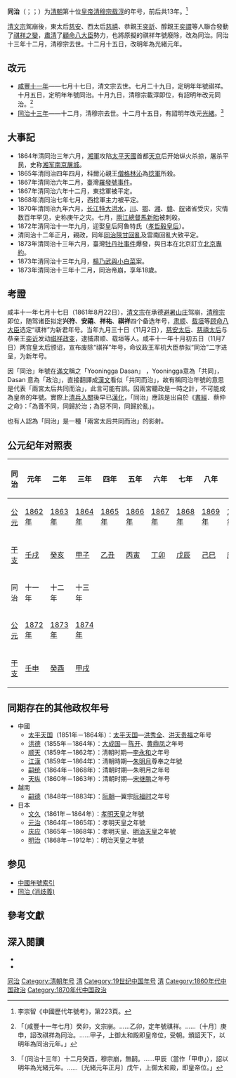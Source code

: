 {{Otheruses|同治帝|subject=清朝皇帝载淳的年号|other=使用该年号的皇帝}}
{{Eranamebox|年号=同治
|起讫时间=1862年－1874年
|政权=[[清朝|清]]
|帝王=[[清穆宗|清穆宗]]
|历时=13年
|timeline= <timeline>
ImageSize  = width:200 height:50
PlotArea   = width:180 height:30 left:10 bottom:20
TimeAxis   = orientation:horizontal
DateFormat = yyyy
Period     = from:1616 till:1911
AlignBars  = early
ScaleMajor = increment:60 start:1616
Colors =
  id:canvas value:rgb(1,1,0.85)
BackgroundColors = canvas:canvas
PlotData =
  width:15 color:black
  bar:era from:start till:end
  bar:era from:1862 till:1874 color:red
</timeline>
|说明= {{fontcolor|red|同治}}在清朝时期的位置。
}}
'''同治'''（{{lang-mnc|ᠶᠣᠣᠨᡳᠩᡤᠠ<br />ᡩᠠᠰᠠᠨ|v=yooningga dasan|a=youningga dasan}}；{{mong|m=ᠪᠦᠷᠢᠨ<br />ᠵᠠᠰᠠᠭᠴᠢ |Ppp=|k=Бүрэн засагч}}；{{kj|1862年||1874年|}}）为[[清朝|清朝]]第十位[[中国皇帝|皇帝]][[清穆宗|清穆宗载淳]]的年号，前后共13年。<ref>李崇智《中國歷代年號考》，第223頁。</ref>

[[咸豐帝|清文宗]]駕崩後，東太后[[慈安|慈安]]、西太后[[慈禧|慈禧]]、恭親王[[奕訢|奕訢]]、醇親王[[奕譞|奕譞]]等人聯合發動了[[祺祥之變|祺祥之變]]，[[肅清|肅清]]了[[顧命八大臣|顧命八大臣]]勢力，也將原擬的祺祥年號廢除，改為同治。同治十三年十二月，清穆宗去世。十二月十五日，改明年為光緒元年。

==改元==
*[[1861年|咸豐十一年]]——七月十七日，清文宗去世。七月二十九日，定明年年號祺祥。十月五日，定明年年號同治。十月九日，清穆宗載淳即位，有詔明年改元同治。<ref>{{cite wikisource|title=清史稿本紀二十一穆宗本紀一|last=[[趙爾巽|趙爾巽]]|wslanguage=zh|wslink=清史稿/卷21}}「〔咸豐十一年七月〕癸卯，文宗崩。……乙卯，定年號祺祥。……〔十月〕庚申，詔改祺祥為同治。……甲子，上御太和殿即皇帝位，受朝。頒詔天下，以明年為同治元年。」</ref>
*[[1874年|同治十三年]]——十二月，清穆宗去世。十二月十五日，有詔明年改元[[光緒|光緒]]。<ref>{{cite wikisource|title=清史稿本紀二十三德宗本紀一|last=[[趙爾巽|趙爾巽]]|wslanguage=zh|wslink=清史稿/卷23}}「〔同治十三年〕十二月癸酉，穆宗崩，無嗣。……甲辰（當作「甲申」），詔以明年為光緒元年。……〔光緒元年正月〕戊午，上御太和殿，即皇帝位。」</ref>

==大事記==
*1864年清同治三年六月，[[湘军|湘軍]]攻陷[[太平天國|太平天國]]首都[[天京|天京]]后开始纵火杀掠，屠杀平民，史称[[湘军南京屠城|湘军南京屠城]]。
*1865年清同治四年四月，科爾沁親王[[僧格林沁|僧格林沁]]為[[捻軍|捻軍]]所殺。
*1867年清同治六年二月，臺灣[[羅發號事件|羅發號事件]]。
*1867年清同治六年十二月，東捻軍被平定。
*1868年清同治七年七月，西捻軍主力被平定。
*1870年清同治九年六月，[[1870年长江洪水|长江特大洪水]]，[[四川省_(清)|川]]、[[湖北省_(清)|鄂]]、[[湖南省_(清)|湘]]、[[江西省_(清)|赣]]、[[安徽省_(清)|皖]]诸省受灾，灾情数百年罕见，史称庚午之灾。七月，[[兩江總督|兩江總督]][[馬新貽|馬新貽]]被刺殺。
*1872年清同治十一年九月，迎娶皇后阿魯特氏（[[孝哲毅皇后|孝哲毅皇后]]）。
*清同治十二年正月，親政，同年[[同治陝甘回亂|同治陝甘回亂]]及雲南回亂大致平定。
*1873年清同治十三年六月，臺灣[[牡丹社事件|牡丹社事件]]爆發，與日本在北京訂立[[北京專約|北京專約]]。
*1873年清同治十三年九月，[[楊乃武與小白菜|楊乃武與小白菜]]案。
*1873年清同治十三年十二月，同治帝崩，享年18歲。

==考證==
咸丰十一年七月十七日（1861年8月22日），[[清文宗|清文宗]]在承德[[避暑山庄|避暑山庄]]驾崩，[[清穆宗|清穆宗]]即位，随驾诸臣拟定'''兴符'''、'''安禧'''、'''祥祐'''、'''祺祥'''四个备选年号，[[肃顺|肃顺]]、[[载垣|载垣]]等[[顾命八大臣|顾命八大臣]]选定“祺祥”为新君年号。当年九月三十日（11月2日），[[慈安太后|慈安太后]]、[[慈禧太后|慈禧太后]]与恭亲王[[奕䜣|奕䜣]]发动[[辛酉政变|祺祥政变]]，逮捕肃顺、载垣等人。咸丰十一年十月初五日（11月7日）两宫皇太后颁诏，宣布废除“祺祥”年号，命议政王军机大臣恭拟“同治”二字进呈，为新年号。

因「同治」年號在[[滿文|滿文]]稱之「Yooningga Dasan」 ，Yooningga意為「共同」， Dasan 意為「政治」，直接翻譯成[[漢文|漢文]]看似「共同而治」，故有稱同治年號的意思是代表「兩宮太后共同而治」，此言可能有誤。因兩宮聽政是一時之計，不可能成為皇帝的年號。實際上[[清兵入關|清兵入關]]後早已[[漢化|漢化]]，「同治」應該是出自於《[[書經|書經]]．蔡仲之命》：「為善不同，同歸於治；為惡不同，同歸於亂」。

也有人認為「同治」是一種「兩宮太后共同而治」的影射。

== 公元纪年对照表 ==
{| class="wikitable"  style="text-align:center;"
!同治!!元年!!二年!!三年!!四年!!五年!!六年!!七年!!八年!!九年!!十年
|-
![[公元|公元]]
|[[1862年|1862年]]||[[1863年|1863年]]||[[1864年|1864年]]||[[1865年|1865年]]||[[1866年|1866年]]||[[1867年|1867年]]||[[1868年|1868年]]||[[1869年|1869年]]||[[1870年|1870年]]||[[1871年|1871年]]
|-
![[干支|干支]]
|[[壬戌|壬戌]]||[[癸亥|癸亥]]||[[甲子|甲子]]||[[乙丑|乙丑]]||[[丙寅|丙寅]]||[[丁卯|丁卯]]||[[戊辰|戊辰]]||[[己巳|己巳]]||[[庚午|庚午]]||[[辛未|辛未]]
|-
!同治!!十一年!!十二年!!十三年
|-
![[公元|公元]]
|[[1872年|1872年]]||[[1873年|1873年]]||[[1874年|1874年]]
|-
![[干支|干支]]
|[[壬申|壬申]]||[[癸酉|癸酉]]||[[甲戌|甲戌]]
|}

== 同期存在的其他政权年号 ==
*中國
**[[太平天国|太平天国]]（1851年－1864年）：[[太平天国|太平天国]]—[[洪秀全|洪秀全]]、[[洪天贵福|洪天贵福]]之年号
**[[洪德_(陳開)|洪德]]（1855年－1864年）：[[大成国|大成国]]— [[陈开|陈开]]、[[黄鼎凤|黄鼎凤]]之年号
**[[顺天_(李永和)|顺天]]（1859年－1862年）：清朝时期—[[李永和|李永和]]之年号
**[[江汉_(杨龙喜)|江漢]]（1859年－1864年）：清朝時期—[[朱明月|朱明月]]尊奉之年號 
**[[嗣统|嗣统]]（1864年－1868年）：清朝时期—朱明月之年号 
**[[天縱|天纵]]（1860年－1863年）：清朝时期—[[宋继鹏|宋继鹏]]之年号
*越南
**[[嗣德|嗣德]]（1848年—1883年）：[[阮朝|阮朝]]—翼宗[[嗣德帝|阮福时]]之年号
*日本
**[[文久|文久]]（1861年－1864年）：[[孝明天皇|孝明天皇]]之年號
**[[元治|元治]]（1864年－1865年）：孝明天皇之年號
**[[庆应|庆应]]（1865年－1868年）：孝明天皇、[[明治天皇|明治天皇]]之年號
**[[明治|明治]]（1868年－1912年）：明治天皇之年號

==参见==
*[[中国年号列表#清朝|中國年號索引]]
*[[同治_(消歧義)|同治 (消歧義)]]

== 參考文獻 ==
{{Reflist}}

== 深入閱讀 ==
<div>
*{{Cite book|author=李崇智|title=中国历代年号考|format=|url=|date=2004年12月|publisher=中华书局|location=北京|ISBN=7101025129}}
*{{Cite book|author=鄧洪波|title=東亞歷史年表|format=pdf|url=http://www.eastasia.ntu.edu.tw/chinese/05_a04.htm|date=2005年3月|publisher=國立臺灣大學東亞經典與文化研究計劃|location=臺北|isbn=978-986-00-0518-9|accessdate=2007年3月10日|language=zh|archivedate=2007年8月25日|archiveurl=https://web.archive.org/web/20070825002742/http://www.eastasia.ntu.edu.tw/chinese/05_a04.htm|deadurl=yes}}
</div>

{{年号|[[咸丰|咸豐]]|清朝年号<br>1862年－1874年|[[光緒|光緒]]}}
{{清朝年号}}
{{台灣年號}}

[[Category:同治|]]
[[Category:清朝年号|Category:清朝年号]]
[[Category:台灣年號|清]]
[[Category:19世纪中国年号|Category:19世纪中国年号]]
[[Category:一世一元年號|清]]
[[Category:1860年代中国政治|Category:1860年代中国政治]]
[[Category:1870年代中国政治|Category:1870年代中国政治]]
